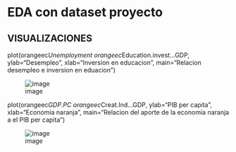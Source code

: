 
# EDA con dataset proyecto 

## VISUALIZACIONES 

plot(orangeec$Unemployment ~ orangeec$Education.invest...GDP,
     ylab="Desempleo",
     xlab="Inversion en educacion",
     main="Relacion desempleo e inversion en eduacion")

![image](https://user-images.githubusercontent.com/72534486/216742490-83a7acaf-014e-4478-9d10-d5dc8fc15df4.png)

plot(orangeec$GDP.PC ~ orangeec$Creat.Ind...GDP,
     ylab="PIB per capita",
     xlab="Economia naranja",
     main="Relacion del aporte de la economia naranja a el PIB per capita")


![image](https://user-images.githubusercontent.com/72534486/216742612-718e8e23-8a02-41b8-9eee-c27c2d83a283.png)
